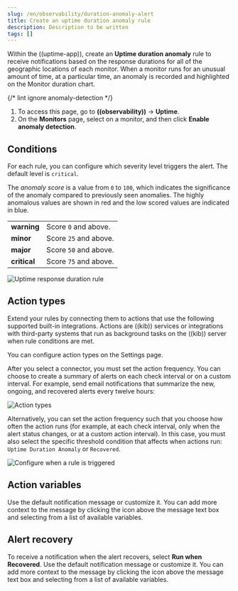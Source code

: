 ```yaml
---
slug: /en/observability/duration-anomaly-alert
title: Create an uptime duration anomaly rule
description: Description to be written
tags: []
---
```



<div id="duration-anomaly-alert"></div>

Within the ((uptime-app)), create an **Uptime duration anomaly** rule to receive notifications
based on the response durations for all of the geographic locations of each monitor. When a
monitor runs for an unusual amount of time, at a particular time, an anomaly is recorded and
highlighted on the <DocLink slug="/en/observability/inspect-uptime-duration-anomalies">Monitor duration</DocLink> chart.

{/* lint ignore anomaly-detection */}
1. To access this page, go to **((observability))** -> **Uptime**.
1. On the **Monitors** page, select on a monitor, and then click **Enable anomaly detection**.

<div id="duration-alert-conditions"></div>

## Conditions

For each rule, you can configure which severity level triggers the alert. The default level is `critical`.

The _anomaly score_ is a value from `0` to `100`, which indicates the significance of the anomaly
compared to previously seen anomalies. The highly anomalous values are shown in
red and the low scored values are indicated in blue.

|  |  |
|---|---|
| **warning** | Score `0` and above. |
| **minor** | Score `25` and above. |
| **major** | Score `50` and above. |
| **critical** | Score `75` and above. |

![Uptime response duration rule](images/response-durations-alert.png)

<div id="action-types-duration"></div>

## Action types

Extend your rules by connecting them to actions that use the following
supported built-in integrations. Actions are ((kib)) services or integrations with
third-party systems that run as background tasks on the ((kib)) server when rule conditions are met.

You can configure action types on the <DocLink slug="/en/observability/configure-uptime-settings" section="configure-connectors">Settings</DocLink> page.

<AlertingConnectors />

After you select a connector, you must set the action frequency. You can choose to create a summary of alerts on each check interval or on a custom interval. For example, send email notifications that summarize the new, ongoing, and recovered alerts every twelve hours:

![Action types](images/duration-anomaly-alert-summary.png)

Alternatively, you can set the action frequency such that you choose how often the action runs (for example, at each check interval, only when the alert status changes, or at a custom action interval). In this case, you must also select the specific threshold condition that affects when actions run: `Uptime Duration Anomaly` or `Recovered`.

![Configure when a rule is triggered](images/duration-anomaly-run-when-selection.png)

<div id="action-variables-duration"></div>

## Action variables

Use the default notification message or customize it.
You can add more context to the message by clicking the icon above the message text box
and selecting from a list of available variables.

<DocImage size="xl" url="images/duration-anomaly-alert-default-message.png" alt='Default notification message for Uptime duration anomaly rules with open "Add variable" popup listing available action variables' />

<div id="recovery-variables-duration"></div>

## Alert recovery

To receive a notification when the alert recovers, select **Run when Recovered**. Use the default notification message or customize it. You can add more context to the message by clicking the icon above the message text box and selecting from a list of available variables.

<DocImage size="xl" url="images/duration-anomaly-alert-recovery.png" alt='Default recovery message for Uptime duration anomaly rules with open "Add variable" popup listing available action variables' />